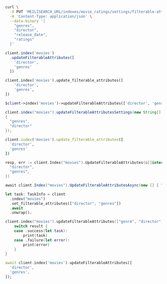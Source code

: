 <CodeGroup>

```bash cURL
curl \
  -X PUT 'MEILISEARCH_URL/indexes/movie_ratings/settings/filterable-attributes' \
  -H 'Content-Type: application/json' \
  --data-binary '[
    "genres",
    "director",
    "release_date",
    "ratings"
  ]'
```

```javascript JS
client.index('movies')
  .updateFilterableAttributes([
    'director',
    'genres'
  ])
```

```python Python
client.index('movies').update_filterable_attributes([
    'director',
    'genres',
])
```

```php PHP
$client->index('movies')->updateFilterableAttributes(['director', 'genres']);
```

```java Java
client.index("movies").updateFilterableAttributesSettings(new String[]
{
  "genres",
  "director"
});
```

```ruby Ruby
client.index('movies').update_filterable_attributes([
  'director',
  'genres'
])
```

```go Go
resp, err := client.Index("movies").UpdateFilterableAttributes(&[]interface{}{
  "director",
  "genres",
})
```

```csharp C#
await client.Index("movies").UpdateFilterableAttributesAsync(new [] { "director", "genres" });
```

```rust Rust
let task: TaskInfo = client
  .index("movies")
  .set_filterable_attributes(["director", "genres"])
  .await
  .unwrap();
```

```swift Swift
client.index("movies").updateFilterableAttributes(["genre", "director"]) { (result) in
    switch result {
    case .success(let task):
        print(task)
    case .failure(let error):
        print(error)
    }
}
```

```dart Dart
await client.index('movies').updateFilterableAttributes([
  'director',
  'genres',
]);
```
</CodeGroup>